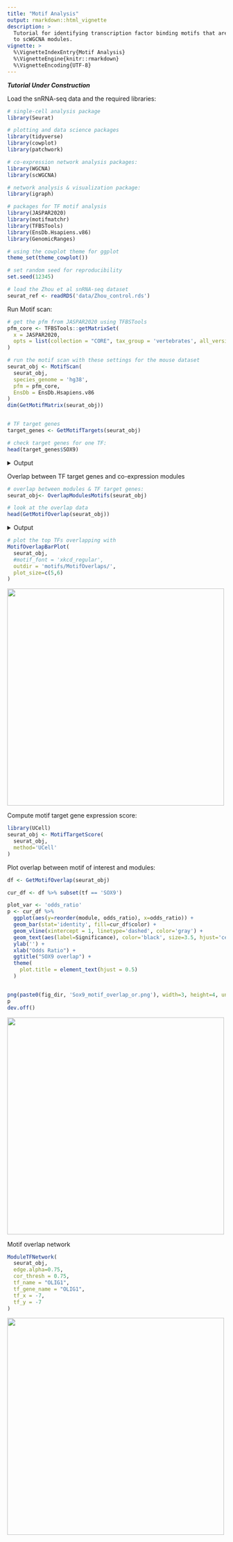```yaml
---
title: "Motif Analysis"
output: rmarkdown::html_vignette
description: >
  Tutorial for identifying transcription factor binding motifs that are related
  to scWGCNA modules.
vignette: >
  %\VignetteIndexEntry{Motif Analysis}
  %\VignetteEngine{knitr::rmarkdown}
  %\VignetteEncoding{UTF-8}
---
```


***Tutorial Under Construction***

Load the snRNA-seq data and the required libraries:
```r

# single-cell analysis package
library(Seurat)

# plotting and data science packages
library(tidyverse)
library(cowplot)
library(patchwork)

# co-expression network analysis packages:
library(WGCNA)
library(scWGCNA)

# network analysis & visualization package:
library(igraph)

# packages for TF motif analysis
library(JASPAR2020)
library(motifmatchr)
library(TFBSTools)
library(EnsDb.Hsapiens.v86)
library(GenomicRanges)

# using the cowplot theme for ggplot
theme_set(theme_cowplot())

# set random seed for reproducibility
set.seed(12345)

# load the Zhou et al snRNA-seq dataset
seurat_ref <- readRDS('data/Zhou_control.rds')

```

Run Motif scan:

```r

# get the pfm from JASPAR2020 using TFBSTools
pfm_core <- TFBSTools::getMatrixSet(
  x = JASPAR2020,
  opts = list(collection = "CORE", tax_group = 'vertebrates', all_versions = FALSE)
)

# run the motif scan with these settings for the mouse dataset
seurat_obj <- MotifScan(
  seurat_obj,
  species_genome = 'hg38',
  pfm = pfm_core,
  EnsDb = EnsDb.Hsapiens.v86
)
dim(GetMotifMatrix(seurat_obj))


# TF target genes
target_genes <- GetMotifTargets(seurat_obj)

# check target genes for one TF:
head(target_genes$SOX9)

```

<details> <summary> Output </summary>
```
[1] "OR4F5"  "TTLL10" "SDF4"   "ATAD3C" "MIB2"   "CDK11B"
```
</details>

Overlap between TF target genes and co-expression modules

```r

# overlap between modules & TF target genes:
seurat_obj<- OverlapModulesMotifs(seurat_obj)

# look at the overlap data
head(GetMotifOverlap(seurat_obj))

```

<details> <summary> Output </summary>
```
module           tf      color odds_ratio       pval        fdr
Arnt         INH-M1         Arnt lightgreen  1.8100972 0.04229064 0.06409755
Ahr::Arnt    INH-M1    Ahr::Arnt lightgreen  1.9306874 0.01521384 0.02637231
Ddit3::Cebpa INH-M1 Ddit3::Cebpa lightgreen  1.4769054 0.17180719 0.21395236
Mecom        INH-M1        Mecom lightgreen  1.1494048 0.39598290 0.43952275
FOXF2        INH-M1        FOXF2 lightgreen  1.7265993 0.06967679 0.09851950
FOXD1        INH-M1        FOXD1 lightgreen  0.8656827 0.68554365 0.71222835
      Significance     Jaccard size_intersection
Arnt                      0.002775575                14
Ahr::Arnt               * 0.002818573                19
Ddit3::Cebpa              0.002379819                10
Mecom                     0.001917546                10

FOXF2                     0.002699663                12
FOXD1                     0.001482800                 5
```
</details>

```r

# plot the top TFs overlapping with
MotifOverlapBarPlot(
  seurat_obj,
  #motif_font = 'xkcd_regular',
  outdir = 'motifs/MotifOverlaps/',
  plot_size=c(5,6)
)


```

<img src="figures/motif_analysis/motif_barplot.png" width="500" height="500">


Compute motif target gene expression score:

```r

library(UCell)
seurat_obj <- MotifTargetScore(
  seurat_obj,
  method='UCell'
)


```

Plot overlap between motif of interest and modules:

```r


df <- GetMotifOverlap(seurat_obj)

cur_df <- df %>% subset(tf == 'SOX9')

plot_var <- 'odds_ratio'
p <- cur_df %>%
  ggplot(aes(y=reorder(module, odds_ratio), x=odds_ratio)) +
  geom_bar(stat='identity', fill=cur_df$color) +
  geom_vline(xintercept = 1, linetype='dashed', color='gray') +
  geom_text(aes(label=Significance), color='black', size=3.5, hjust='center') +
  ylab('') +
  xlab("Odds Ratio") +
  ggtitle("SOX9 overlap") +
  theme(
    plot.title = element_text(hjust = 0.5)
  )


png(paste0(fig_dir, 'Sox9_motif_overlap_or.png'), width=3, height=4, units='in', res=400)
p
dev.off()

```

<img src="figures/motif_analysis/Sox9_motif_overlap_or.png" width="500" height="500">

Motif overlap network

```r

ModuleTFNetwork(
  seurat_obj,
  edge.alpha=0.75,
  cor_thresh = 0.75,
  tf_name = "OLIG1",
  tf_gene_name = "OLIG1",
  tf_x = -7,
  tf_y = -7
)

```

<img src="figures/motif_analysis/sox9_overlap_net.png" width="500" height="500">
